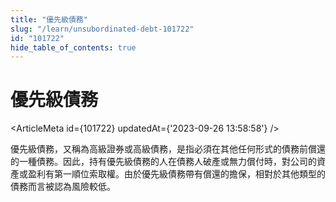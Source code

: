 ```yaml
---
title: "優先級債務"
slug: "/learn/unsubordinated-debt-101722"
id: "101722"
hide_table_of_contents: true
---
```



# 優先級債務

<ArticleMeta id={101722} updatedAt={'2023-09-26 13:58:58'} />
<div className='border-solid border-b border-t-0 my-4 border-[var(--ifm-color-gray-300)]' />

優先級債務，又稱為高級證券或高級債務，是指必須在其他任何形式的債務前償還的一種債務。因此，持有優先級債務的人在債務人破產或無力償付時，對公司的資產或盈利有第一順位索取權。由於優先級債務帶有償還的擔保，相對於其他類型的債務而言被認為風險較低。
